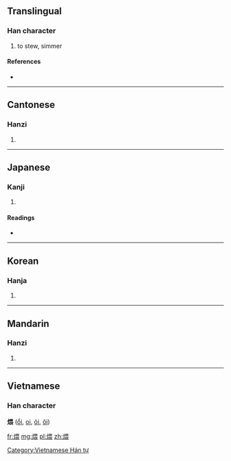 ==Translingual==

===Han character===
{{Han char|rn=86|rad=火|as=09|sn=13|four=9683<sub>2</sub>|canj=火田一女 (FWMV)}}

# to stew, simmer

====References====
* {{Han ref|kx=0678.010|dkj=19228|dj=1089.050|hdz=32217.090|uh=7168|ud=29032|bh=B7DB|bd=47067}}

----

==Cantonese==

===Hanzi===
{{yue-hanzi|jyut=|y=wui1}}

# {{defn|Cantonese|sort=火09}}

----

==Japanese==

===Kanji===
{{ja-kanji|grade=|rs=火09}}

# {{defn|Japanese|sort=火09}}

====Readings====
* {{ja-readings|on=[[わい]] (wai), [[うつ]] (utsu), [[うち]] (uchi)|kun=[[うずみび]] (uzumibi)}}

----

==Korean==

===Hanja===
{{ko-hanja|hangeul=아|eumhun=|rv=|mr=|y=}}

# {{defn|Korean|sort=火09}}

----

==Mandarin==

===Hanzi===
{{cmn-hanzi|pin=[[wēi]] ([[wei1]])|wg=wei<sup>1</sup>}}
#{{defn|Mandarin|sort=火09}}

----

==Vietnamese==
===Han character===
'''煨''' ([[ổi]], [[oi]], [[ỏi]], [[ôi]])

[[Category:Vietnamese Hán tự]]

[[fr:煨]]
[[mg:煨]]
[[pl:煨]]
[[zh:煨]]